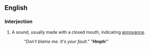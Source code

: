 ==English==
===Interjection===
{{en-intj}}
# {{onomat}} A sound, usually made with a closed mouth, indicating [[annoyance]].
#: ''"Don't blame me. It's your fault."  "'''Hmph'''!"''